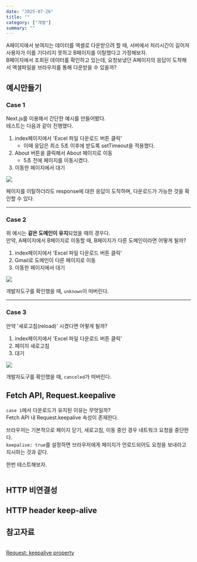 ```yaml
---
date: "2025-07-26"
title: ""
category: ["개발"]
summary: ""
---
```


A페이지에서 보여지는 데이터를 엑셀로 다운받으려 할 때, 서버에서 처리시간이 길어져 사용자가 이를 기다리지 못하고 B페이지를 이탈했다고 가정해보자.  
B페이지에서 조회된 데이터를 확인하고 있는데, 요청보냈던 A페이지의 응답이 도착해서 엑셀파일을 브라우저를 통해 다운받을 수 있을까?

## 예시만들기

### Case 1

Next.js를 이용해서 간단한 예시를 만들어봤다.  
테스트는 다음과 같이 진행했다.

1. index페이지에서 'Excel 파일 다운로드 버튼 클릭'
   - 이때 응답은 최소 5초 이후에 받도록 setTimeout을 적용했다.
2. About 버튼을 클릭해서 About 페이지로 이동
   - 5초 전에 페이지를 이동시켰다.
3. 이동한 페이지에서 대기

![](./download.gif)

페이지를 이탈하더라도 response에 대한 응답이 도착하며, 다운로드가 가능한 것을 확인할 수 있다.

---

### Case 2

위 예시는 **같은 도메인이 유지**되었을 때의 경우다.  
만약, A페이지에서 B페이지로 이동할 때, B페이지가 다른 도메인이라면 어떻게 될까?

1. index페이지에서 'Excel 파일 다운로드 버튼 클릭'
2. Gmail로 도메인이 다른 페이지로 이동
3. 이동한 페이지에서 대기

![](./unknown.png)

개발자도구를 확인했을 때, `unknown`이 떠버린다.

---

### Case 3

만약 '새로고침(reload)' 시켰다면 어떻게 될까?

1. index페이지에서 'Excel 파일 다운로드 버튼 클릭'
2. 페이지 새로고침
3. 대기

![](./canceled.png)

개발자도구를 확인했을 때, `canceled`가 떠버린다.

## Fetch API, Request.keepalive

`case 1`에서 다운로드가 유지된 이유는 무엇일까?  
Fetch API 내 Request.keepalive 속성이 존재한다.

브라우저는 기본적으로 페이지 닫기, 새로고침, 이동 중인 경우 네트워크 요청을 중단한다.  
`keepalive: true`를 설정하면 브라우저에게 페이지가 언로드되어도 요청을 보내라고 지시하는 것과 같다.

한번 테스트해보자.

```tsx

```

## HTTP 비연결성

## HTTP header keep-alive

## 참고자료

[](https://css-tricks.com/send-an-http-request-on-page-exit/)  
[Request: keepalive property](https://developer.mozilla.org/en-US/docs/Web/API/Request/keepalive)
